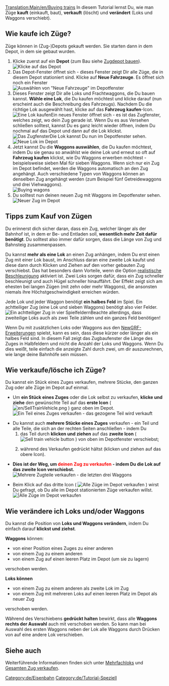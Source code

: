 [[Translation:Main/en/Buying trains]]{{de/Tutorial}}
In diesem Tutorial lernst Du, wie man Züge '''kauft''' (einkauft, baut), '''verkauft''' (löscht) und '''verändert''' (Loks und Waggons verschiebt).

== Wie kaufe ich Züge? ==
Züge können in (Zug-)Depots gekauft werden. Sie starten dann in dem Depot, in dem sie gebaut wurden.
# Klicke zuerst auf ein '''Depot''' (zum Bau siehe [[Main/de/Zugdepot bauen|Zugdepot bauen]]).<br/>[[File:en/BuildTrainTutorial1.png|none|frame|Klicke auf das Depot]]
# Das Depot-Fenster öffnet sich - dieses Fenster zeigt Dir alle Züge, die in diesem Depot stationiert sind. Klicke auf '''Neue Fahrzeuge'''. Es öffnet sich noch ein Fenster<br/>[[File:en/BuildTrainTutorial2.png|none|frame|Auswählen von "Neue Fahrzeuge" im Depotfenster]]
# Dieses Fenster zeigt Dir alle Loks und Frachtwaggons, die Du bauen kannst. '''Wähle eine Lok''', die Du kaufen möchtest und klicke darauf (nun erscheint auch die Beschreibung des Fahrzeugs). Nachdem Du die richtige Lok ausgewählt hast, klicke auf das '''Fahrzeug kaufen'''-Icon.<br/>[[File:en/BuildTrainTutorial3.png|none|frame|Eine Lok kaufen]]Ein neues Fenster öffnet sich - es ist das Zugfenster, welches zeigt, wo dein Zug gerade ist. Wenn Du es aus Versehen schließen solltest, kannst Du es ganz leicht wieder öffnen, indem Du nochmal auf das Depot und dann auf die Lok klickst.<br/>[[File:en/BuildTrainTutorial5.png|none|frame|Das Zugfenster]]Die Lok kannst Du nun im Depotfenster sehen.<br/>[[File:en/BuildTrainTutorial4.png|none|frame|Neue Lok im Depot]]
# Jetzt kannst Du die '''Waggons auswählen''', die Du kaufen möchtest, indem Du sie genau so anwählst wie deine Lok und erneut so oft auf '''Fahrzeug kaufen''' klickst, wie Du Waggons erwerben möchtest - beispielsweise sieben Mal für sieben Waggons. Wenn sich nur ein Zug im Depot befindet, werden die Waggons automatisch an den Zug angehängt. Auch verschiedene Typen von Waggons können an denselben Zug angehängt werden (zum Beispiel fünf Getreidewaggons und drei Viehwaggons).<br/>[[File:en/BuildTrainTutorial6.png|none|frame|Buying wagons]]
# Du solltest nun deinen neuen Zug mit Waggons im Depotfenster sehen.<br/>[[File:en/BuildTrainTutorial7.png|none|frame|Neuer Zug im Depot]]

== Tipps zum Kauf von Zügen ==
Du erinnerst dich sicher daran, dass ein Zug, welcher länger als der Bahnhof ist, in dem er Be- und Entladen soll, '''wesentlich mehr Zeit dafür benötigt'''. Du solltest also immer dafür sorgen, dass die Länge von Zug und Bahnsteig zusammenpassen.

Du kannst '''mehr als eine Lok''' an einen Zug anhängen, indem Du erst einen Zug mit einer Lok baust, im Anschluss daran eine zweite Lok kaufst und diese dann durch Klicken und Ziehen auf den vorher gebauten Zug verschiebst. Das hat besonders dann Vorteile, wenn die Option [[Main/de/Realistische Beschleunigung|realistische Beschleunigung]] aktiviert ist. Zwei Loks sorgen dafür, dass ein Zug schneller beschleunigt und auch Hügel schneller hinauffährt. Der Effekt zeigt sich am ehesten bei langen Zügen (mit zehn oder mehr Waggons), die ansonsten niemals ihre Höchstgeschwindigkeit erreichen würden.

Jede Lok und jeder Waggon benötigt '''ein halbes Feld''' im Spiel. Ein achtteiliger Zug (eine Lok und sieben Waggons) benötigt also vier Felder.[[File:en/BuildTrainTutorial8.png|none|frame|Ein achtteiliger Zug in vier Spielfeldern]]Beachte allerdings, dass zweiteilige Loks auch als zwei Teile zählen und ein ganzes Feld benötigen!

Wenn Du mit zusätzlichen Loks oder Waggons aus den [[Main/de/NewGRF|NewGRF-Erweiterungen]] spielst, kann es sein, dass diese kürzer oder länger als ein halbes Feld sind. In diesem Fall zeigt das Zugbaufenster die Länge des Zuges in Halbfeldern und nicht die Anzahl der Loks und Waggons. Wenn Du dies weißt, teile einfach die anzeigte Zahl durch zwei, um dir auszurechnen, wie lange deine Bahnhöfe sein müssen.

== Wie verkaufe/lösche ich Züge? ==
Du kannst ein Stück eines Zuges verkaufen, mehrere Stücke, den ganzen Zug oder alle Züge im Depot auf einmal.

* Um '''ein Stück eines Zuges''' oder die Lok selbst zu verkaufen, '''klicke und ziehe''' den gewünschte Teil auf das '''erste Icon''' ( [[File:en/SellTrainVehicle.png]] )  ganz oben im Depot.<br/>[[File:en/BuildTrainTutorial9.png|none|frame|Ein Teil eines Zuges verkaufen - das gezogene Teil wird verkauft]]

* Du kannst auch '''mehrere Stücke eines Zuges''' verkaufen - ein Teil und alle Teile, die sich an der rechten Seiten anschließen - indem Du 
*# das Teil durch '''klicken und ziehen''' auf das '''zweite Icon''' ( [[File:en/SellEntireTrain.png|Sell train vehicle button]] ) von oben im Depotfenster verschiebst;
*# {{en/Keypress|Strg}} während des Verkaufen gedrückt hältst (klicken und ziehen auf das obere Icon).


* '''Dies ist der Weg, um <font color='red'>deinen Zug zu verkaufen</font> - indem Du die Lok auf das zweite Icon verschiebst.'''<br/>[[File:en/BuildTrainTutorial10.png|none|frame|Mehrere Zugteile verkaufen - die letzten drei Waggons]]

* Beim Klick auf das dritte Icon ( [[File:en/SellAllTrains.png|Alle Züge im Depot verkaufen]] ) wirst Du gefragt, ob Du alle im Depot stationierten Züge verkaufen willst.<br/>[[File:en/BuildTrainTutorial11.png|none|frame||Alle Züge im Depot verkaufen]]

== Wie verändere ich Loks und/oder Waggons ==
Du kannst die Position von '''Loks und Waggons verändern''', indem Du einfach darauf '''klickst und ziehst'''.

'''Waggons''' können:
* von einer Position eines Zuges zu einer anderen
* von einem Zug zu einem anderen
* von einem Zug auf einen leeren Platz im Depot (um sie zu lagern)
verschoben werden.

'''Loks können'''
* von einem Zug zu einem anderen als zweite Lok im Zug
* von einem Zug mit mehreren Loks auf einen leeren Platz im Depot als neuer Zug
verschoben werden.

Während des Verschiebens {{en/Keypress|Strg}} '''gedrückt halten''' bewirkt, dass alle '''Waggons rechts der Auswahl''' auch mit verschoben werden. So kann man bei Auswahl des ersten Waggons neben der Lok alle Waggons durch Drücken von {{en/Keypress|Strg}} auf eine andere Lok verschieben.

== Siehe auch ==
Weiterführende Informationen finden sich unter [[Main/de/Mehrfachloks|Mehrfachloks]] und [[Main/de/Gesamten Zug verkaufen|Gesamten Zug verkaufen]].

[[Category:de/Eisenbahn]]
[[Category:de/Tutorial-Speziell]]